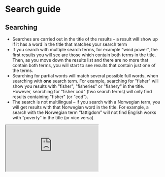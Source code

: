 # Search guide

## Searching
* Searches are carried out in the title of the results – a result will show up if it has a word in the title that matches your search term
* If you search with multiple search terms, for example “wind power”, the first results you will see are those which contain both terms in the title. Then, as you move down the results list and there are no more that contain both terms, you will start to see results that contain just one of the terms. 
* Searching for partial words will match several possible full words, when searching with **one** search term. For example, searching for "fisher" will show you results with "fisher", "fisheries" or "fishery" in the title. However, searching for "fisher cod" (two search terms) will only find results containing "fisher" (or "cod").
* The search is not multilingual – if you search with a Norwegian term, you will get results with that Norwegian word in the title. For example, a search with the Norwegian term “fattigdom” will not find English works with “poverty” in the title (or vice versa).  

<div className='overflow-hidden relative w-full'>
  <iframe src="https://uib.cloud.panopto.eu/Panopto/Pages/Embed.aspx?id=39ee6c38-b374-4a14-83fa-b09600e94bc2&autoplay=false&offerviewer=false&showtitle=false&showbrand=false&captions=false&interactivity=none" 
    className='mx-auto my-10 px-0 md:px-10 aspect-video'
    width={'100%'}
    allowFullScreen 
    aria-label="Panopto Embedded Video Player"
    title='Videoveiledning for hvordan bruker bærekraftsforskning.no'
  />
</div>

## Filters
### Fulltext found
If we have identified a URL which we expect to give open access to the full text. This is based on data from Unpaywall, DOAJ and CRISTIN.
### Scientific (NVI) 
If the publication is considered “scientific” according to the criteria in NVI (Norsk Vitenskapsindeks), which can be read on the [Norsk Publiseringsindikator webpages](https://npi.hkdir.no/informasjon#definisjoner). This includes that the journal/publisher should have procedures for peer review. Works that are "scientific" will also have a "NVI level": The level is based on which channel (journal or publisher) the publication was published by. You can read more about NVI levels on the [Norsk Publiseringsindikator webpages](https://npi.hkdir.no/informasjon#nivaainndeling).
### Language
Language the publication is written in.
### Mentions
If we have found that the publication mentions either Norway or the SDGs themselves. For example, a publication titled “Improving education in an Oslo school” would count as mentioning Norway; one titled “SDG 3: Where to next?” would count as mentioning the SDGs.
### SDG and SDG targets
This is where you can filter publications related to certain SDGs and SDG targets. The filters called *SDG* and *SDG targets* find results that mention topics in the SDGs (e.g. “hunger”). You can filter by whole goal (*SDG* filter) or by specific themes in the targets of each goal (*SDG targets* filter).
If you have too many results, or want results that are more targeted towards action, use the filters under "More SDG filtering options" (*SDG action* and *SDG targets, action*). These work the same as the previous filters, but find a narrower set of publications which are connected to actions in the SDGs (e.g. "ending hunger"). See [About this service](/om/om-tjenesten) for more information.
### Publication Subtype
A detailed breakdown of publication formats, from Cristin.
### Year
Year the publication was published according to Cristin. 
### Scientific field (NPI)
This filter is only available for works considered “scientific” according to NVI. It is based on a subject classification of the channel (journal or publisher) the work was published in. The channels in each field can be browsed on the [Norsk Publiseringsindikator webpages](https://npi.hkdir.no/fagfeltoversikt).
